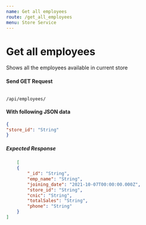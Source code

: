 ```yaml
---
name: Get all employees
route: /get_all_employees
menu: Store Service
---
```

# Get all employees
Shows all the employees available in current store

#### Send GET Request 
<Code>
/api/employees/
</Code>

#### With following JSON data
```json
{
"store_id": "String"
}
```

##### Expected Response
```json
    [
    {
        "_id": "String",
        "emp_name": "String",
        "joining_date": "2021-10-07T00:00:00.000Z",
        "store_id": "String",
        "cnic": "String",
        "totalSales": "String",
        "phone": "String"
    }
]
```
